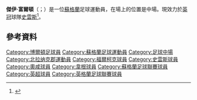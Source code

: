 {{noteta
|G1=football|G2=EPL|G3=FAcup
|1=zh-hans:杰伊;zh-hk:積;zh-tw:傑伊;
|2=zh-hans:富尔顿;zh-hk:富頓;zh-tw:富爾頓;
}}

{{Infobox football biography
| name        = 傑伊·富爾頓<br>Jay Fulton
| fullname    = Jay Fulton<ref>{{cite web |title=Squads for 2016/17 Premier League confirmed |url=https://www.premierleague.com/news/84136 |publisher=Premier League |date=1 September 2016 |accessdate=15 September 2016 |archive-date=2017-07-28 |archive-url=https://web.archive.org/web/20170728174340/https://www.premierleague.com/news/84136 |dead-url=no }}</ref>
| height      = {{convert|1.78|m|ftin|order=flip|abbr=on}}<ref>{{cite web |url= http://www.premierleague.com/en-gb/players/profile.html/jay-fulton |title= Premier League Player Profile Jay Fulton |author= <!--Staff writer(s); no by-line.--> |year= 2015 |publisher= Premier League |accessdate= 17 January 2015 }}{{Dead link}}</ref>
| birth_date  = {{Birth date and age|1994|4|1|df=y}}
| birth_place = [[英格蘭|英格蘭]][[博尔顿|保頓]]
| currentclub = [[斯旺西城足球俱樂部|史雲斯]]
| clubnumber  = 27
| position    = [[中場|中場]]
| years1      = 2011–2014
| clubs1      = [[福爾柯克足球會|福爾柯克]]
| caps1       = 83
| goals1      = 5
| years2      = 2014–
| clubs2      = [[斯旺西城足球俱樂部|史雲斯]]
| caps2       = 43
| goals2      = 2
| years3      = 2015
| clubs3      = → [[奧咸足球會|奧咸]] (loan)
| caps3       = 11
| goals3      = 0
| years4      = 2018
| clubs4      = → [[韋根體育足球會|韋根]] (loan)
| caps4       = 5
| goals4      = 1
| nationalyears1 = 2012
| nationalteam1  = 蘇格蘭U18
| nationalcaps1  = 2
| nationalgoals1 = 0
| nationalyears2 = 2012
| nationalteam2  = [[蘇格蘭19歲以下足球代表隊|蘇格蘭U19]]
| nationalcaps2  = 1
| nationalgoals2 = 0
| nationalyears3 = 2014–2015
| nationalteam3  = [[蘇格蘭21歲以下足球代表隊|蘇格蘭U21]]
| nationalcaps3  = 2
| nationalgoals3 = 0
| pcupdate       = 13 February 2019
}}

'''傑伊·富爾頓'''（{{lang-en|Jay Fulton}}；{{bd|1994年|4月4日}}）是一位[[蘇格蘭|蘇格蘭]]足球運動員，在場上的位置是中場。現效力於[[英冠|英冠]]球隊[[斯旺西城足球俱樂部|史雲斯]]<ref>{{cite web|title=Transfer Deadline Day: Swansea sign Falkirk's Jay Fulton|url=http://www.bbc.co.uk/sport/0/football/25986237|publisher=BBC Sport|date=31 January 2014|accessdate=3 February 2014|archive-date=2015-08-30|archive-url=https://web.archive.org/web/20150830122957/http://www.bbc.co.uk/sport/0/football/25986237|dead-url=no}}</ref>。

==參考資料==
{{Reflist}}

{{史雲斯球員名單}}

{{DEFAULTSORT:Fulton, Jay}}
[[Category:博爾頓足球員|Category:博爾頓足球員]]
[[Category:蘇格蘭足球運動員|Category:蘇格蘭足球運動員]]
[[Category:足球中場|Category:足球中場]]
[[Category:北拉纳克郡運動員|Category:北拉纳克郡運動員]]
[[Category:福爾柯克球員|Category:福爾柯克球員]]
[[Category:史雲斯球員|Category:史雲斯球員]]
[[Category:奧咸球員|Category:奧咸球員]]
[[Category:韋根球員|Category:韋根球員]]
[[Category:蘇格蘭足球聯賽球員|Category:蘇格蘭足球聯賽球員]]
[[Category:英超球員|Category:英超球員]]
[[Category:英格蘭足球聯賽球員|Category:英格蘭足球聯賽球員]]